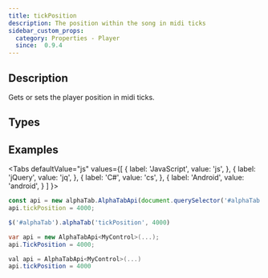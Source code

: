 ```yaml
---
title: tickPosition
description: The position within the song in midi ticks
sidebar_custom_props:
  category: Properties - Player
  since:  0.9.4
---
```


<SinceBadge since="0.9.4" />


## Description
Gets or sets the player position in midi ticks. 


<PropertyDescription metadata={metadata} />


## Types

<TypeTable>
    <TypeRow type="all" name="int" />
</TypeTable>

## Examples

<Tabs
  defaultValue="js"
  values={[
    { label: 'JavaScript', value: 'js', },
    { label: 'jQuery', value: 'jq', },
    { label: 'C#', value: 'cs', },
    { label: 'Android', value: 'android', }
  ]
}>
<TabItem value="js">

```js
const api = new alphaTab.AlphaTabApi(document.querySelector('#alphaTab'));
api.tickPosition = 4000;
```

</TabItem>
<TabItem value="jq">

```js
$('#alphaTab').alphaTab('tickPosition', 4000)
```

</TabItem>
<TabItem value="cs">

```csharp
var api = new AlphaTabApi<MyControl>(...);
api.TickPosition = 4000;
```

</TabItem>
<TabItem value="android">

```csharp
val api = AlphaTabApi<MyControl>(...)
api.tickPosition = 4000
```

</TabItem>
</Tabs>